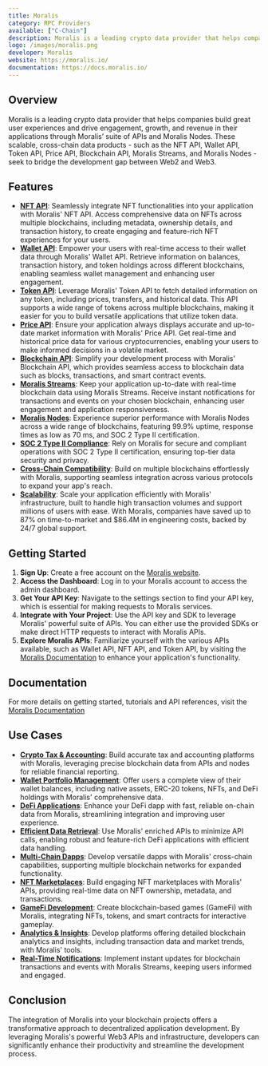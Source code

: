 ```yaml
---
title: Moralis
category: RPC Providers
available: ["C-Chain"]
description: Moralis is a leading crypto data provider that helps companies build great user experiences and drive engagement, growth, and revenue in their applications through Moralis’ suite of APIs and Moralis Nodes. 
logo: /images/moralis.png
developer: Moralis
website: https://moralis.io/
documentation: https://docs.moralis.io/
---
```


## Overview
Moralis is a leading crypto data provider that helps companies build great user experiences and drive engagement, growth, and revenue in their applications through Moralis’ suite of APIs and Moralis Nodes. These scalable, cross-chain data products - such as the NFT API, Wallet API, Token API, Price API, Blockchain API, Moralis Streams, and Moralis Nodes - seek to bridge the development gap between Web2 and Web3.

## Features
- **[NFT API](https://moralis.io/api/nft/)**: Seamlessly integrate NFT functionalities into your application with Moralis' NFT API. Access comprehensive data on NFTs across multiple blockchains, including metadata, ownership details, and transaction history, to create engaging and feature-rich NFT experiences for your users.
- **[Wallet API](https://moralis.io/api/wallet/)**: Empower your users with real-time access to their wallet data through Moralis' Wallet API. Retrieve information on balances, transaction history, and token holdings across different blockchains, enabling seamless wallet management and enhancing user engagement.
- **[Token API](https://moralis.io/api/token/)**: Leverage Moralis' Token API to fetch detailed information on any token, including prices, transfers, and historical data. This API supports a wide range of tokens across multiple blockchains, making it easier for you to build versatile applications that utilize token data.
- **[Price API](https://moralis.io/api/price/)**: Ensure your application always displays accurate and up-to-date market information with Moralis' Price API. Get real-time and historical price data for various cryptocurrencies, enabling your users to make informed decisions in a volatile market.
- **[Blockchain API](https://moralis.io/api/blockchain/)**: Simplify your development process with Moralis' Blockchain API, which provides seamless access to blockchain data such as blocks, transactions, and smart contract events.
- **[Moralis Streams](https://moralis.io/streams/)**: Keep your application up-to-date with real-time blockchain data using Moralis Streams. Receive instant notifications for transactions and events on your chosen blockchain, enhancing user engagement and application responsiveness.
- **[Moralis Nodes](https://moralis.io/nodes/)**: Experience superior performance with Moralis Nodes across a wide range of blockchains, featuring 99.9% uptime, response times as low as 70 ms, and SOC 2 Type II certification.
- **[SOC 2 Type II Compliance](https://moralis.io/Security/)**: Rely on Moralis for secure and compliant operations with SOC 2 Type II certification, ensuring top-tier data security and privacy.
- **[Cross-Chain Compatibility](https://moralis.io/chains/)**: Build on multiple blockchains effortlessly with Moralis, supporting seamless integration across various protocols to expand your app's reach.
- **[Scalability](https://moralis.io/scale/)**: Scale your application efficiently with Moralis' infrastructure, built to handle high transaction volumes and support millions of users with ease. With Moralis, companies have saved up to 87% on time-to-market and $86.4M in engineering costs, backed by 24/7 global support.


## Getting Started
1. **Sign Up**: Create a free account on the [Moralis website](https://moralis.io/).
2. **Access the Dashboard**: Log in to your Moralis account to access the admin dashboard.
3. **Get Your API Key**: Navigate to the settings section to find your API key, which is essential for making requests to Moralis services.
4. **Integrate with Your Project**: Use the API key and SDK to leverage Moralis' powerful suite of APIs. You can either use the provided SDKs or make direct HTTP requests to interact with Moralis APIs.
5. **Explore Moralis APIs**: Familiarize yourself with the various APIs available, such as Wallet API, NFT API, and Token API, by visiting the [Moralis Documentation](https://docs.moralis.io/) to enhance your application's functionality.

## Documentation
For more details on getting started, tutorials and API references, visit the [Moralis Documentation](https://docs.moralis.io/)

## Use Cases
- **[Crypto Tax & Accounting](https://moralis.io/solutions/crypto-tax/)**: Build accurate tax and accounting platforms with Moralis, leveraging precise blockchain data from APIs and nodes for reliable financial reporting.
- **[Wallet Portfolio Management](https://moralis.io/solutions/wallets/)**: Offer users a complete view of their wallet balances, including native assets, ERC-20 tokens, NFTs, and DeFi holdings with Moralis' comprehensive data.
- **[DeFi Applications](https://moralis.io/solutions/defi/)**: Enhance your DeFi dapp with fast, reliable on-chain data from Moralis, streamlining integration and improving user experience.
- **[Efficient Data Retrieval](https://moralis.io/api/)**: Use Moralis' enriched APIs to minimize API calls, enabling robust and feature-rich DeFi applications with efficient data handling.
- **[Multi-Chain Dapps](https://moralis.io/chains/)**: Develop versatile dapps with Moralis' cross-chain capabilities, supporting multiple blockchain networks for expanded functionality.
- **[NFT Marketplaces](https://moralis.io/api/nft/)**: Build engaging NFT marketplaces with Moralis' APIs, providing real-time data on NFT ownership, metadata, and transactions.
- **[GameFi Development](https://moralis.io/api/)**: Create blockchain-based games (GameFi) with Moralis, integrating NFTs, tokens, and smart contracts for interactive gameplay.
- **[Analytics & Insights](https://moralis.io/api/)**: Develop platforms offering detailed blockchain analytics and insights, including transaction data and market trends, with Moralis' tools.
- **[Real-Time Notifications](https://moralis.io/streams/)**: Implement instant updates for blockchain transactions and events with Moralis Streams, keeping users informed and engaged.


## Conclusion
The integration of Moralis into your blockchain projects offers a transformative approach to decentralized application development. By leveraging Moralis's powerful Web3 APIs and infrastructure, developers can significantly enhance their productivity and streamline the development process.